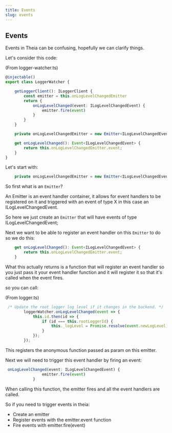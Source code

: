 ```yaml
---
title: Events
slug: events
---
```



## Events

Events in Theia can be confusing, hopefully we can clarify things.

Let's consider this code:

(From logger-watcher.ts)
``` typescript
@injectable()
export class LoggerWatcher {

    getLoggerClient(): ILoggerClient {
        const emitter = this.onLogLevelChangedEmitter
        return {
            onLogLevelChanged(event: ILogLevelChangedEvent) {
                emitter.fire(event)
            }
        }
    }

    private onLogLevelChangedEmitter = new Emitter<ILogLevelChangedEvent>();

    get onLogLevelChanged(): Event<ILogLevelChangedEvent> {
        return this.onLogLevelChangedEmitter.event;
    }
}
```

Let's start with:

``` typescript
    private onLogLevelChangedEmitter = new Emitter<ILogLevelChangedEvent>();
```

So first what is an `Emitter`?

An Emitter is an event handler container,
it allows for event handlers to be registered on it and triggered with an
event of type X in this case an ILogLevelChangedEvent.

So here we just create an `Emitter` that will have events of type ILogLevelChangedEvent;

Next we want to be able to register an event handler on this `Emitter` to
do so we do this:

``` typescript
    get onLogLevelChanged(): Event<ILogLevelChangedEvent> {
        return this.onLogLevelChangedEmitter.event;
    }
```

What this actually returns is a function that will register an event
handler so you just pass it your event handler function and it will
register it so that it's called when the event fires.

so you can call:

(From logger.ts)
``` typescript
 /* Update the root logger log level if it changes in the backend. */
        loggerWatcher.onLogLevelChanged(event => {
            this.id.then(id => {
                if (id === this.rootLoggerId) {
                    this._logLevel = Promise.resolve(event.newLogLevel);
                }
            });
        });
```

This registers the anonymous function passed as param on this emitter.

Next we will need to trigger this event handler by firing an event:

``` typescript
 onLogLevelChanged(event: ILogLevelChangedEvent) {
                emitter.fire(event)
            }
```

When calling this function, the emitter fires and all the event handlers
are called.

So if you need to trigger events in theia:

 - Create an emitter
 - Register events with the emitter.event function
 - Fire events with emitter.fire(event)

<DocArrowNavigators prev="preferences" prevTitle="Preferences" next="json_rpc" nextTitle="Communication via JSON-RPC"/>
